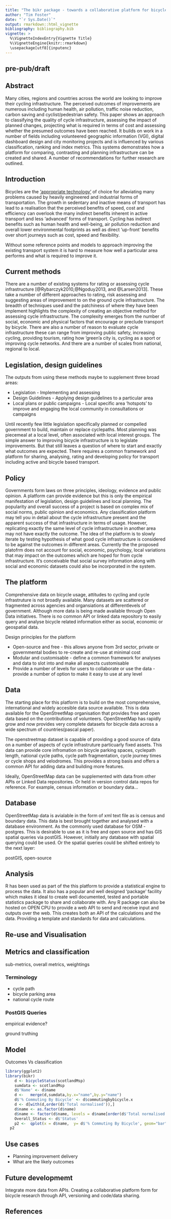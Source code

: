 ```yaml
---
title: "The bikr package - towards a collaborative platform for bicycle infrastructure classification and analysis"
author: "Tim Foster"
date: "`r Sys.Date()`"
output: rmarkdown::html_vignette
bibliography: bibliography.bib
vignette: >
  %\VignetteIndexEntry{Vignette Title}
  %\VignetteEngine{knitr::rmarkdown}
  \usepackage[utf8]{inputenc}
---
```


## pre-pub/draft

## Abstract

Many cities, regions and countries across the world are looking to improve their cycling infrastructure. The perceived outcomes of improvements are numerous including human health, air pollution, traffic noise reduction, carbon saving and cyclist/pedestrian safety. This paper shows an approach to classifying the quality of cycle infrastructure, assessing the impact of planned changes, projecting what is required in terms of cost and assessing whether the presumed outcomes have been reached. It builds on work in a number of fields including volunteered geographic information (VGI), digital dashboard design and city monitoring projects and is influenced by various classification, ranking and index metrics. This systems demonstrates how a platform for comparing, contrasting and planning infrastructure can be created and shared. A number of recommendations for further research are outlined.

## Introduction

Bicycles are the ['appropriate technology'](http://en.wikipedia.org/wiki/Appropriate_technology) of choice for alleviating many problems caused by heavily engineered and industrial forms of transportation. The growth in sedentary and inactive means of transport has lead to a realisation that the perceived benefits of speed, cost and efficiency can overlook the many indirect benefits inherent in active transport and less 'advanced' forms of transport. Cycling has indirect benefits such as human health and well-being, air pollution reduction and overall lower environmental footprints as well as direct 'up-front' benefits over short journeys such as cost, speed and flexibility.

Without some reference points and models to approach improving the existing transport system it is hard to measure how well a particular area performs and what is required to improve it.

## Current methods

There are a number of existing systems for rating or assessing cycle infrastructure [@Rybarczyk2010,@Ngoduy2013, and @Larsen2013]. These take a number of different approaches to rating, risk assessing and suggesting areas of improvement to on the ground cycle infrastructure. The breadth of techniques used and the patchiness of where they have been implement highlights the complexity of creating an objective method for assessing cycle infrastructure. The complexity emerges from the number of social, economic and physical factors that encourage or preclude transport by bicycle. There are also a number of reason to evaluate cycle infrastructure these can range from improving public safety, increasing cycling, providing tourism, rating how 'green'a city is, cycling as a sport or improving cycle networks. And there are a number of scales from national, regional to local.  

## Legislation, design guidelines

The outputs from using these methods maybe to supplement three broad areas:

* Legislation - Implementing and assessing
* Design Guidelines - Applying design guidelines to a particular area
* Local plans or public campaigns - Local specific area 'hotspots' to improve and engaging the local community in consultations or campaigns

Until recently few little legislation specifically planned or compelled government to build, maintain or replace cyclepaths. Most planning was piecemeal at a local level, often associated with local interest groups.
The simple answer to improving bicycle infrastructure is to legislate improvements. But that still leaves a question of where to start and exactly what outcomes are expected. There requires a common framework and platform for sharing, analysing, rating and developing policy for transport including active and bicycle based transport. 

## Policy

Governments form laws on three principles, ideology, evidence and public opinion. A platform can provide evidence but this is only the empirical manifestation of legislation, design guidelines and local planning. The popularity and overall success of a project is based on complex mix of social norms, public opinion and economics. Any classification platform may tell you in detail about the cycle infrastructure present and the apparent success of that infrastructure in terms of usage. However, replicating exactly the same level of cycle infrastructure in another area may not have exactly the outcome. The idea of the platform is to slowly iterate by testing hypothesis of what good cycle infrastructure is considered to be against the outcomes in different areas. Currently the the proposed platofrm does not account for social, economic, psychology, local variations that may impact on the outcomes which are hoped for from cycle infrastructure. It's conceivable that social survey information along with social and economic datasets could also be incorporated in the system. 

## The platform

Comprehensive data on bicycle usage, attitudes to cycling and cycle infrastruture is not broadly available. Many datasets are scattered or fragmented across agencies and organsiations at differentlevels of government. Although more data is being made available through Open Data initiatives. There is no common API or linked data repository to easily query and analyse bicycle related information either as social, economic or geospatial data.

Design principles for the platform

* Open-source and free - this allows anyone from 3rd sector, private or governmental bodies to re-create and re-use at minimal cost
* Modular and customisable - define a common framework for analyses and data to slot into and make all aspects customisable
* Provide a number of levels for users to collaborate or use the data - provide a number of option to make it easy to use at any level

## Data

The starting place for this platform is to build on the most comprehensive, international and widely accesible data source available. This is data available for the OpenStreetMap organisation that provides free and open data based on the contributions of volunteers. OpenStreetMap has rapidly grow and now provides very complete datasets for bicycle data across a wide spectrum of countries(pascal paper). 

The openstreetmap dataset is capable of providing a good source of data on a number of aspects of cycle infrastruture particuarly fixed assets. This data can provide core infromation on bicycle parking spaces, cyclepath length, national cycle paths, cycle path fragmentation, cycle journey times or cycle shops and velodromes. This provides a strong basis and offers a common API for adding data and building more features. 

Ideally, OpenStreetMap data can be supplemented with data from other APIs or Linked Data repositories. Or held in version control data repos for reference. For example, census information or boundary data...

## Database

OpenStreetMap data is avialable in the form of xml text file as is census and boundary data. This data is best brought together and analysed with a database environment. As the commonly used database for OSM - postgres. This is desirable to use as it is free and open source and has GIS spatial queries via postGIS. However, initially any database with spatial querying could be used. Or the spatial queries could be shifted entirely to the next layer:

 postGIS, open-source

## Analysis

R has been used as part of the this platform to provide a statistical engine to process the data. It also has a popular and well designed 'package' facility which makes it ideal to create well documented, tested and portable statistics package to share and collaborate with. Any R package can also be hosted on OPEN CPU to provide a web API to send and receive input and outputs over the web. This creates both an API of the calculations and the data. Providing a template and standards for data and calculations. 

## Re-use and Visualisation



## Metrics and classification

sub-metrics, overall metrics, weightings

### Terminology

* cycle path
* bicycle parking area
* national cycle route

### PostGIS Queries

empirical evidence?

ground truthing

## Model

Outcomes Vs classification

```r
library(ggplot2)
library(bikr)
    d <- bicycleStatus(scotlandMsp)
    sumdata <- scotlandMsp
    d$'Name' <- d$name
    d <-   merge(d,sumdata,by.x="name",by.y="name")
    d$'% Commuting By Bicycle' <- d$commutingbybicycle.x
    d <- d[with(d,order(d$'Total normalised')),]
    d$name <- as.factor(d$name)
    d$name <- factor(d$name, levels = d$name[order(d$'Total normalised')])
    Overall_Status <- d$'Status'
    p2 <-  qplot(x = d$name,  y= d$'% Commuting By Bicycle', geom="bar",fill=Overall_Status, stat="identity",xlab="Area",ylab="Percentage communting by bicycle") + theme(axis.text.x = element_text(angle = 90, hjust = 1))
  p2
```

## Use cases

* Planning improvement delivery
* What are the likely outcomes

## Future developmemt

Integrate more data from APIs. Creating a collaborative platform form for bicycle research through API, versioning and code/data sharing.

## References